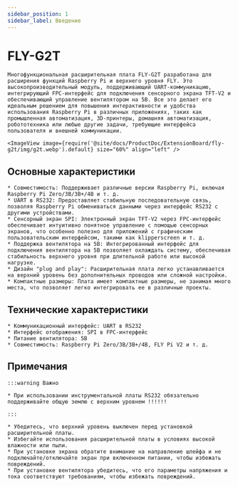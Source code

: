 ```yaml
---
sidebar_position: 1
sidebar_label: Введение
---
```




# FLY-G2T

    Многофункциональная расширительная плата FLY-G2T разработана для расширения функций Raspberry Pi и верхнего уровня FLY. Это высокопроизводительный модуль, поддерживающий UART-коммуникацию, интегрирующий FPC-интерфейс для подключения сенсорного экрана TFT-V2 и обеспечивающий управление вентилятором на 5В. Все это делает его идеальным решением для повышения интерактивности и удобства использования Raspberry Pi в различных приложениях, таких как промышленная автоматизация, 3D-принтеры, домашняя автоматизация, робототехника или любые другие задачи, требующие интерфейса пользователя и внешней коммуникации.

    <ImageView image={require('@site/docs/ProductDoc/ExtensionBoard/fly-g2t/img/g2t.webp').default} size="60%" align="left" />

## Основные характеристики

    * Совместимость: Поддерживает различные версии Raspberry Pi, включая Raspberry Pi Zero/3B/3B+/4B и т. д.
    * UART в RS232: Предоставляет стабильную последовательную связь, позволяя Raspberry Pi обмениваться данными через интерфейс RS232 с другими устройствами.
    * Сенсорный экран SPI: Электронный экран TFT-V2 через FPC-интерфейс обеспечивает интуитивно понятное управление с помощью сенсорных экранов, что особенно полезно для приложений с графическим пользовательским интерфейсом, такими как klipperscreen и т. д.
    * Поддержка вентилятора на 5В: Интегрированный интерфейс для подключения вентилятора на 5В позволяет охлаждать систему, обеспечивая стабильность верхнего уровня при длительной работе или высокой нагрузке.
    * Дизайн "plug and play": Расширительная плата легко устанавливается на верхний уровень без дополнительных проводов или сложной настройки.
    * Компактные размеры: Плата имеет компактные размеры, не занимая много места, что позволяет легко интегрировать ее в различные проекты.

## Технические характеристики

    * Коммуникационный интерфейс: UART в RS232
    * Интерфейс отображения: SPI в FPC-интерфейс
    * Питание вентилятора: 5В
    * Совместимость: Raspberry Pi Zero/3B/3B+/4B, FLY Pi V2 и т. д.

## Примечания

    :::warning Важно

    * При использовании инструментальной платы RS232 обязательно поддерживайте общую землю с верхним уровнем !!!!!!

    :::

    * Убедитесь, что верхний уровень выключен перед установкой расширительной платы.
    * Избегайте использования расширительной платы в условиях высокой влажности или пыли.
    * При установке экрана обратите внимание на направление шлейфа и не подключайте/отключайте экран при включенном питании, чтобы избежать повреждений.
    * При установке вентилятора убедитесь, что его параметры напряжения и тока соответствуют требованиям, чтобы избежать повреждений.

